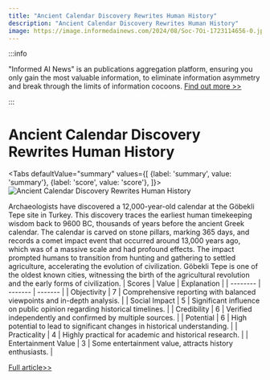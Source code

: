 ```yaml
---
title: "Ancient Calendar Discovery Rewrites Human History"
description: "Ancient Calendar Discovery Rewrites Human History"
image: https://image.informedainews.com/2024/08/Soc-7Oi-1723114656-0.jpg
---
```



:::info

"Informed AI News" is an publications aggregation platform, ensuring you only gain the most valuable information, to eliminate information asymmetry and break through the limits of information cocoons.  [Find out more >>](/)

:::

# Ancient Calendar Discovery Rewrites Human History


<Tabs
	defaultValue="summary"
	values={[
	{label: 'summary', value: 'summary'},
	{label: 'score', value: 'score'},
]}>
<TabItem value="summary">
<img
  src="https://image.informedainews.com/2024/08/Soc-7Oi-1723114656-0.jpg"
  alt="Ancient Calendar Discovery Rewrites Human History"
/>



Archaeologists have discovered a 12,000-year-old calendar at the Göbekli Tepe site in Turkey. This discovery traces the earliest human timekeeping wisdom back to 9600 BC, thousands of years before the ancient Greek calendar. The calendar is carved on stone pillars, marking 365 days, and records a comet impact event that occurred around 13,000 years ago, which was of a massive scale and had profound effects. The impact prompted humans to transition from hunting and gathering to settled agriculture, accelerating the evolution of civilization. Göbekli Tepe is one of the oldest known cities, witnessing the birth of the agricultural revolution and the early forms of civilization.
</TabItem>
<TabItem value="score">
	| Scores     | Value   | Explanation |
	| -------- | ------- | ------- |
	| Objectivity  | 7    | Comprehensive reporting with balanced viewpoints and in-depth analysis.    |
	| Social Impact | 5     | Significant influence on public opinion regarding historical timelines.    |
	| Credibility    | 6    | Verified independently and confirmed by multiple sources.    |
	| Potential    | 6    | High potential to lead to significant changes in historical understanding.    |
	| Practicality    | 4    | Highly practical for academic and historical research.    |
	| Entertainment Value    | 3    | Some entertainment value, attracts history enthusiasts.    |
</TabItem>
</Tabs>

[Full article>>](https://www.cnbeta.com.tw/articles/science/1441433.htm)
